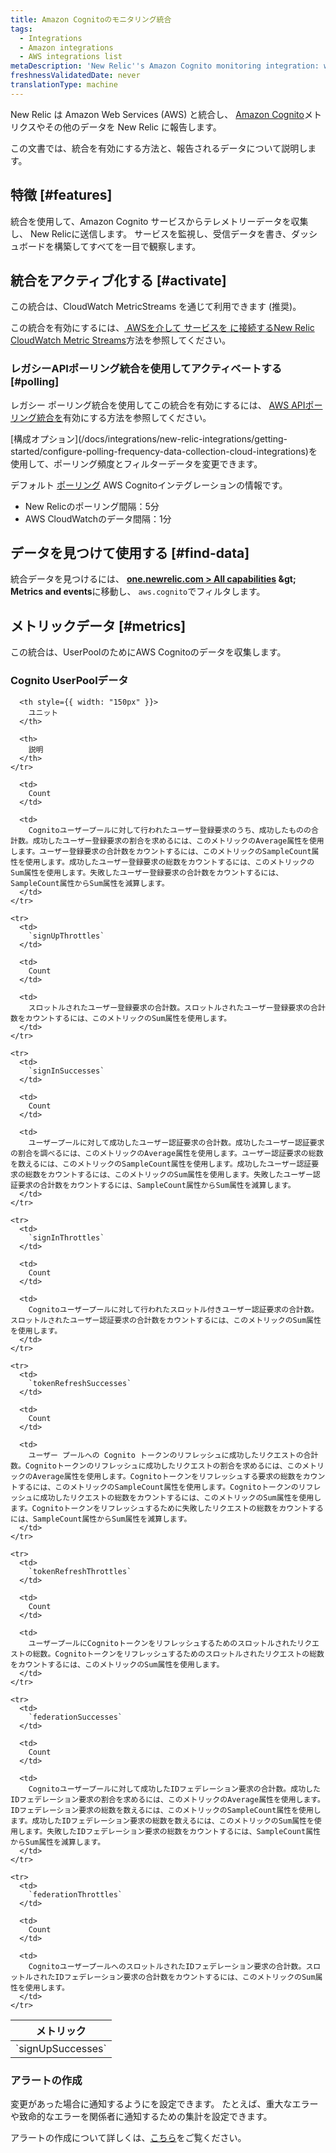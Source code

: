 ```yaml
---
title: Amazon Cognitoのモニタリング統合
tags:
  - Integrations
  - Amazon integrations
  - AWS integrations list
metaDescription: 'New Relic''s Amazon Cognito monitoring integration: what data it reports, and how to enable it.'
freshnessValidatedDate: never
translationType: machine
---
```


New Relic は Amazon Web Services (AWS) と統合し、 [Amazon Cognito](https://aws.amazon.com/cognito/)メトリクスやその他のデータを New Relic に報告します。

この文書では、統合を有効にする方法と、報告されるデータについて説明します。

## 特徴 [#features]

統合を使用して、Amazon Cognito サービスからテレメトリーデータを収集し、 New Relicに送信します。 サービスを監視し、受信データを書き、ダッシュボードを構築してすべてを一目で観察します。

## 統合をアクティブ化する [#activate]

この統合は、CloudWatch MetricStreams を通じて利用できます (推奨)。

この統合を有効にするには、[ AWSを介して サービスを に接続するNew Relic CloudWatch Metric Streams](/docs/infrastructure/amazon-integrations/connect/aws-metric-stream-setup/)方法を参照してください。

### レガシーAPIポーリング統合を使用してアクティベートする [#polling]

レガシー ポーリング統合を使用してこの統合を有効にするには、 [AWS APIポーリング統合を](/docs/infrastructure/amazon-integrations/connect/connect-aws-new-relic-infrastructure-monitoring/)有効にする方法を参照してください。

<Callout variant="tip">
  [構成オプション](/docs/integrations/new-relic-integrations/getting-started/configure-polling-frequency-data-collection-cloud-integrations)を使用して、ポーリング頻度とフィルターデータを変更できます。

  デフォルト [ポーリング](/docs/infrastructure/amazon-integrations/aws-integrations-list/aws-polling-intervals-infrastructure-integrations) AWS Cognitoインテグレーションの情報です。

  * New Relicのポーリング間隔：5分
  * AWS CloudWatchのデータ間隔：1分
</Callout>

## データを見つけて使用する [#find-data]

統合データを見つけるには、 <DNT>**[one.newrelic.com &gt; All capabilities](https://one.newrelic.com/all-capabilities) &amp;gt; Metrics and events**</DNT>に移動し、 `aws.cognito`でフィルタします。

## メトリックデータ [#metrics]

この統合は、UserPoolのためにAWS Cognitoのデータを収集します。

### Cognito UserPoolデータ

<table>
  <thead>
    <tr>
      <th style={{ width: "275px" }}>
        メトリック
      </th>

      <th style={{ width: "150px" }}>
        ユニット
      </th>

      <th>
        説明
      </th>
    </tr>
  </thead>

  <tbody>
    <tr>
      <td>
        `signUpSuccesses`
      </td>

      <td>
        Count
      </td>

      <td>
        Cognitoユーザープールに対して行われたユーザー登録要求のうち、成功したものの合計数。成功したユーザー登録要求の割合を求めるには、このメトリックのAverage属性を使用します。ユーザー登録要求の合計数をカウントするには、このメトリックのSampleCount属性を使用します。成功したユーザー登録要求の総数をカウントするには、このメトリックのSum属性を使用します。失敗したユーザー登録要求の合計数をカウントするには、SampleCount属性からSum属性を減算します。
      </td>
    </tr>

    <tr>
      <td>
        `signUpThrottles`
      </td>

      <td>
        Count
      </td>

      <td>
        スロットルされたユーザー登録要求の合計数。スロットルされたユーザー登録要求の合計数をカウントするには、このメトリックのSum属性を使用します。
      </td>
    </tr>

    <tr>
      <td>
        `signInSuccesses`
      </td>

      <td>
        Count
      </td>

      <td>
        ユーザープールに対して成功したユーザー認証要求の合計数。成功したユーザー認証要求の割合を調べるには、このメトリックのAverage属性を使用します。ユーザー認証要求の総数を数えるには、このメトリックのSampleCount属性を使用します。成功したユーザー認証要求の総数をカウントするには、このメトリックのSum属性を使用します。失敗したユーザー認証要求の合計数をカウントするには、SampleCount属性からSum属性を減算します。
      </td>
    </tr>

    <tr>
      <td>
        `signInThrottles`
      </td>

      <td>
        Count
      </td>

      <td>
        Cognitoユーザープールに対して行われたスロットル付きユーザー認証要求の合計数。スロットルされたユーザー認証要求の合計数をカウントするには、このメトリックのSum属性を使用します。
      </td>
    </tr>

    <tr>
      <td>
        `tokenRefreshSuccesses`
      </td>

      <td>
        Count
      </td>

      <td>
        ユーザー プールへの Cognito トークンのリフレッシュに成功したリクエストの合計数。Cognitoトークンのリフレッシュに成功したリクエストの割合を求めるには、このメトリックのAverage属性を使用します。Cognitoトークンをリフレッシュする要求の総数をカウントするには、このメトリックのSampleCount属性を使用します。Cognitoトークンのリフレッシュに成功したリクエストの総数をカウントするには、このメトリックのSum属性を使用します。Cognitoトークンをリフレッシュするために失敗したリクエストの総数をカウントするには、SampleCount属性からSum属性を減算します。
      </td>
    </tr>

    <tr>
      <td>
        `tokenRefreshThrottles`
      </td>

      <td>
        Count
      </td>

      <td>
        ユーザープールにCognitoトークンをリフレッシュするためのスロットルされたリクエストの総数。Cognitoトークンをリフレッシュするためのスロットルされたリクエストの総数をカウントするには、このメトリックのSum属性を使用します。
      </td>
    </tr>

    <tr>
      <td>
        `federationSuccesses`
      </td>

      <td>
        Count
      </td>

      <td>
        Cognitoユーザープールに対して成功したIDフェデレーション要求の合計数。成功したIDフェデレーション要求の割合を求めるには、このメトリックのAverage属性を使用します。IDフェデレーション要求の総数を数えるには、このメトリックのSampleCount属性を使用します。成功したIDフェデレーション要求の総数を数えるには、このメトリックのSum属性を使用します。失敗したIDフェデレーション要求の総数をカウントするには、SampleCount属性からSum属性を減算します。
      </td>
    </tr>

    <tr>
      <td>
        `federationThrottles`
      </td>

      <td>
        Count
      </td>

      <td>
        CognitoユーザープールへのスロットルされたIDフェデレーション要求の合計数。スロットルされたIDフェデレーション要求の合計数をカウントするには、このメトリックのSum属性を使用します。
      </td>
    </tr>
  </tbody>
</table>

### アラートの作成

変更があった場合に通知するように<InlinePopover type="alerts" />を設定できます。 たとえば、重大なエラーや致命的なエラーを関係者に通知するための集計を設定できます。

アラートの作成について詳しくは、[こちら](/docs/alerts-applied-intelligence/new-relic-alerts/learn-alerts/introduction-alerts/)をご覧ください。